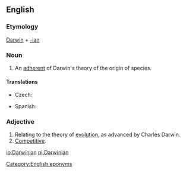 ==English==
===Etymology===
[[Darwin]] + [[-ian]]

===Noun===
{{en-noun}}
# An [[adherent]] of Darwin's theory of the origin of species.

====Translations====
{{trans-top|adherent of Darwin's theory}}
* Czech: {{t-|cs|darwinista|m}}
{{trans-mid}}
* Spanish: {{t-|es|darwinista}}
{{trans-bottom}}

===Adjective===
{{en-adj}}
# Relating to the theory of [[evolution]], as advanced by Charles Darwin.
# [[competitive|Competitive]].

[[Category:English eponyms]]

[[io:Darwinian]]
[[pl:Darwinian]]